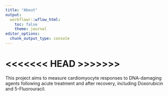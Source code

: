 ```yaml
---
title: "About"
output:
  workflowr::wflow_html:
    toc: false
    theme: journal
editor_options:
  chunk_output_type: console
---
```


<<<<<<< HEAD >>>>>>>
=======

This project aims to measure cardiomyocyte responses to DNA-damaging agents following acute treatment and after recovery, including Doxorubicin and 5-Fluorouracil. 
